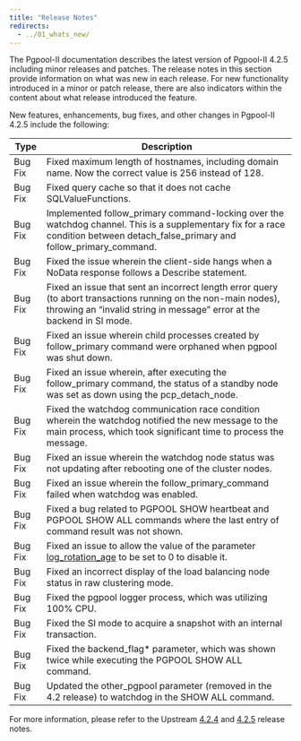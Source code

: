 ```yaml
---
title: "Release Notes"
redirects:
  - ../01_whats_new/
---
```


The Pgpool-II documentation describes the latest version of Pgpool-II 4.2.5 including minor releases and patches. The release notes in this section provide information on what was new in each release. For new functionality introduced in a minor or patch release, there are also indicators within the content about what release introduced the feature.

New features, enhancements, bug fixes, and other changes in Pgpool-II 4.2.5 include the following:

| Type | Description |
| ---- |------------ |
| Bug Fix | Fixed maximum length of hostnames, including domain name. Now the correct value is 256 instead of 128.|
| Bug Fix | Fixed query cache so that it does not cache SQLValueFunctions.|
| Bug Fix | Implemented follow_primary command-locking over the watchdog channel. This is a supplementary fix for a race condition between detach_false_primary and follow_primary_command.|
| Bug Fix | Fixed the issue wherein the client-side hangs when a NoData response follows a Describe statement.|
| Bug Fix | Fixed an issue that sent an incorrect length error query (to abort transactions running on the non-main nodes), throwing an “invalid string in message” error at the backend in SI mode.|
| Bug Fix | Fixed an issue wherein child processes created by follow_primary command were orphaned when pgpool was shut down.|
| Bug Fix | Fixed an issue wherein, after executing the follow_primary command, the status of a standby node was set as down using the pcp_detach_node.|
| Bug Fix | Fixed the watchdog communication race condition wherein the watchdog notified the new message to the main process, which took significant time to process the message.|
| Bug Fix | Fixed an issue wherein the watchdog node status was not updating after rebooting one of the cluster nodes.| 
| Bug Fix | Fixed an issue wherein the follow_primary_command failed when watchdog was enabled.|
| Bug Fix | Fixed a bug related to PGPOOL SHOW heartbeat and PGPOOL SHOW ALL commands where the last entry of command result was not shown.|
| Bug Fix | Fixed an issue to allow the value of the parameter [log_rotation_age](https://www.pgpool.net/docs/42/en/html/runtime-config-logging.html#GUC-LOG-ROTATION-AGE) to be set to 0 to disable it.|
| Bug Fix | Fixed an incorrect display of the load balancing node status in raw clustering mode.|
| Bug Fix | Fixed the pgpool logger process, which was utilizing 100% CPU.|
| Bug Fix | Fixed the  SI mode to acquire a snapshot with an internal transaction.|
| Bug Fix | Fixed the backend_flag* parameter, which was shown twice while executing the PGPOOL SHOW ALL command.|
| Bug Fix | Updated the other_pgpool parameter (removed in the 4.2 release) to watchdog in the SHOW ALL command.|

For more information, please refer to the Upstream [4.2.4](https://www.pgpool.net/docs/42/en/html/release-4-2-4.html) and [4.2.5](https://www.pgpool.net/docs/42/en/html/release-4-2-5.html) release notes. 

